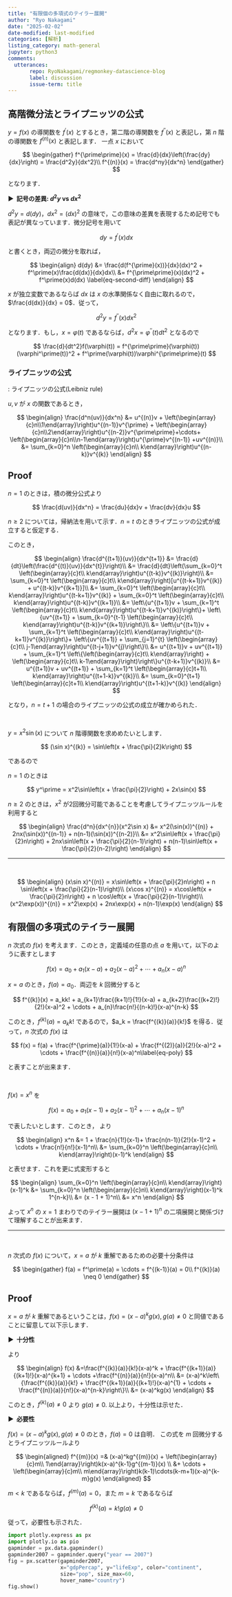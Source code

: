 ```yaml
---
title: "有限個の多項式のテイラー展開"
author: "Ryo Nakagami"
date: "2025-02-02"
date-modified: last-modified
categories: [解析]
listing_category: math-general
jupyter: python3
comments:
  utterances:
       repo: RyoNakagami/regmonkey-datascience-blog
       label: discussion
       issue-term: title
---
```


## 高階微分法とライプニッツの公式

$y = f(x)$ の導関数を $f^\prime(x)$ とするとき，第二階の導関数を $f^{\prime\prime}(x)$ と表記し，第 $n$ 階の導関数を $f^{(n)}(x)$ と表記します．
一点 $x$ において

$$
\begin{gather}
f^{\prime\prime}(x) = \frac{d}{dx}\left(\frac{dy}{dx}\right) = \frac{d^2y}{dx^2}\\
f^{(n)}(x) = \frac{d^ny}{dx^n}
\end{gather}
$$

となります．

<strong > &#9654;&nbsp; 記号の差異: $d^2y$ vs $dx^2$</strong>

$d^2y = d(dy)$，$dx^2 = (dx)^2$ の意味で，この意味の差異を表現するため記号でも表記が異なっています．微分記号を用いて

$$
dy = f^\prime(x)dx
$$

と書くとき，両辺の微分を取れば，

$$
\begin{align}
d(dy) &= \frac{d(f^{\prime}(x))}{dx}(dx)^2 + f^\prime(x)\frac{d(dx)}{dx}dx\\
      &= f^{\prime\prime}(x)(dx)^2 + f^\prime(x)d(dx) \label{eq-second-diff}
\end{align}
$$

$x$ が独立変数であるならば $dx$ は $x$ の水準関係なく自由に取れるので，$\frac{d(dx)}{dx} = 0$．従って，

$$
d^2y = f^{\prime\prime}(x)dx^2
$$

となります．もし，$x = \varphi(t)$ であるならば，$d^2x = \varphi^{\prime\prime}(t)dt^2$ となるので

$$
\frac{d}{dt^2}f(\varphi(t)) = f^{\prime\prime}(\varphi(t))(\varphi^\prime(t))^2 + f^\prime(\varphi(t))\varphi^{\prime\prime}(t)
$$

### ライプニッツの公式

<div class="blog-custom-border" style="margin-top: 1rem; margin-bottom: 1rem;">
::: {#thm- .custom_problem }
: ライプニッツの公式(Leibniz rule)
<br>

$u, v$ が $x$ の関数であるとき，

$$
\begin{align}
\frac{d^n(uv)}{dx^n} 
    &= u^{(n)}v + \left(\begin{array}{c}n\\1\end{array}\right)u^{(n-1)}v^{\prime} + \left(\begin{array}{c}n\\2\end{array}\right)u^{(n-2)}v^{\prime\prime}+\cdots+ \left(\begin{array}{c}n\\n-1\end{array}\right)u^{\prime}v^{(n-1)} +uv^{(n)}\\
    &= \sum_{k=0}^n \left(\begin{array}{c}n\\ k\end{array}\right)u^{(n-k)}v^{(k)}
\end{align}
$$

:::

</div>

<!--::: {.callout-note collapse="true" icon=false}-->
::: {.callout-note collapse="false" icon=false}
## Proof

$n=1$ のときは，積の微分公式より

$$
\frac{d(uv)}{dx^n} = \frac{du}{dx}v + \frac{dv}{dx}u
$$

$n\geq 2$ については，帰納法を用いて示す．$n=t$ のときライプニッツの公式が成立すると仮定する．

このとき，

$$
\begin{align}
\frac{d^{(t+1)}(uv)}{dx^{t+1}}
    &= \frac{d}{dt}\left(\frac{d^{(t)}(uv)}{dx^{t}}\right)\\
    &= \frac{d}{dt}\left(\sum_{k=0}^t \left(\begin{array}{c}t\\ k\end{array}\right)u^{(t-k)}v^{(k)}\right)\\
    &= \sum_{k=0}^t \left(\begin{array}{c}t\\ k\end{array}\right)[u^{(t-k+1)}v^{(k)} + u^{(t-k)}v^{(k+1)}]\\
    &= \sum_{k=0}^t \left(\begin{array}{c}t\\ k\end{array}\right)u^{(t-k+1)}v^{(k)} + \sum_{k=0}^t \left(\begin{array}{c}t\\ k\end{array}\right)u^{(t-k)}v^{(k+1)}\\
    &= \left\{u^{(t+1)}v + \sum_{k=1}^t \left(\begin{array}{c}t\\ k\end{array}\right)u^{(t-k+1)}v^{(k)}\right\}+ \left\{uv^{(t+1)} + \sum_{k=0}^{t-1} \left(\begin{array}{c}t\\ k\end{array}\right)u^{(t-k)}v^{(k+1)}\right\}\\
    &= \left\{u^{(t+1)}v + \sum_{k=1}^t \left(\begin{array}{c}t\\ k\end{array}\right)u^{(t-k+1)}v^{(k)}\right\}+ \left\{uv^{(t+1)} + \sum_{j=1}^{t} \left(\begin{array}{c}t\\ j-1\end{array}\right)u^{(t-j+1)}v^{j}\right\}\\
    &= u^{(t+1)}v + uv^{(t+1)} + \sum_{k=1}^t \left\{\left(\begin{array}{c}t\\ k\end{array}\right) + \left(\begin{array}{c}t\\ k-1\end{array}\right)\right\}u^{(t-k+1)}v^{(k)}\\
    &= u^{(t+1)}v + uv^{(t+1)} + \sum_{k=1}^t \left(\begin{array}{c}t+1\\ k\end{array}\right)u^{(t+1-k)}v^{(k)}\\
    &= \sum_{k=0}^{t+1} \left(\begin{array}{c}t+1\\ k\end{array}\right)u^{(t+1-k)}v^{(k)}
\end{align}
$$

となり，$n = t + 1$ の場合のライプニッツの公式の成立が確かめられた．

:::

::: {#exm- .custom_problem }
<br>

$y = x^2\sin(x)$ について $n$ 階導関数を求めめたいとします．

$$
(\sin x)^{(k)} = \sin\left(x + \frac{\pi}{2}k\right) 
$$

であるので

$n=1$ のときは

$$
y^\prime = x^2\sin\left(x + \frac{\pi}{2}\right) + 2x\sin(x)
$$

$n\geq 2$ のときは，$x^2$ が2回微分可能であることを考慮してライプニッツルールを利用すると

$$
\begin{align}
\frac{d^n}{dx^{n}}(x^2\sin x)
    &= x^2(\sin(x))^{(n)} + 2nx(\sin(x))^{(n-1)} + n(n-1)(\sin(x))^{(n-2)}\\
    &= x^2\sin\left(x + \frac{\pi}{2}n\right) + 2nx\sin\left(x + \frac{\pi}{2}(n-1)\right) + n(n-1)\sin\left(x + \frac{\pi}{2}(n-2)\right)   
\end{align}
$$

:::

---

::: {#exm- .custom_problem }
<br>

$$
\begin{align}
(x\sin x)^{(n)} = x\sin\left(x + \frac{\pi}{2}n\right) + n \sin\left(x + \frac{\pi}{2}(n-1)\right)\\
(x\cos x)^{(n)} = x\cos\left(x + \frac{\pi}{2}n\right) + n \cos\left(x + \frac{\pi}{2}(n-1)\right)\\
(x^2\exp(x))^{(n)} = x^2\exp(x) + 2nx\exp(x) + n(n-1)\exp(x)
\end{align}
$$


:::

## 有限個の多項式のテイラー展開

$n$ 次式の $f(x)$ を考えます．このとき，定義域の任意の点 $a$ を用いて，以下のように表すとします

$$
f(x) = a_0 + a_1(x-a) + a_2(x-a)^2 + \cdots + a_n(x-a)^n
$$

$x = a$ のとき，$f(a) = a_0$．両辺を $k$ 回微分すると

$$
f^{(k)}(x) = a_kk! + a_{k+1}\frac{(k+1)!}{1!}(x-a) + a_{k+2}\frac{(k+2)!}{2!}(x-a)^2 + \cdots + a_{n}\frac{n!}{(n-k)!}(x-a)^{n-k}
$$

このとき，$f^{(k)}(a) = a_kk!$ であるので，$a_k = \frac{f^{(k)}(a)}{k!}$ を得る．従って，$n$ 次式の $f(x)$ は

$$
f(x) = f(a) + \frac{f^{\prime}(a)}{1!}(x-a) + \frac{f^{(2)}(a)}{2!}(x-a)^2 + \cdots + \frac{f^{(n)}(a)}{n!}(x-a)^n\label{eq-poly}
$$

と表すことが出来ます．

::: {#exm- .custom_problem }
<br>

$f(x) = x^n$ を

$$
f(x) = a_0 + a_1(x-1) + a_2(x-1)^2 + \cdots + a_n(x-1)^n
$$

で表したいとします．このとき，\eqref{eq-poly} より

$$
\begin{align}
x^n 
    &= 1 + \frac{n}{1!}(x-1)+ \frac{n(n-1)}{2!}(x-1)^2 + \cdots + \frac{n!}{n!}(x-1)^n\\
    &= \sum_{k=0}^n \left(\begin{array}{c}n\\ k\end{array}\right)(x-1)^k
\end{align}
$$

と表せます．これを更に式変形すると

$$
\begin{align}
\sum_{k=0}^n \left(\begin{array}{c}n\\ k\end{array}\right)(x-1)^k
    &= \sum_{k=0}^n \left(\begin{array}{c}n\\ k\end{array}\right)(x-1)^k 1^{n-k}\\
    &= (x - 1 + 1)^n\\
    &= x^n
\end{align}
$$

よって $x^n$ の $x = 1$ まわりでのテイラー展開は $(x - 1 + 1)^n$ の二項展開と関係づけて理解することが出来ます．

:::
---

<div class="blog-custom-border" style="margin-top: 1rem; margin-bottom: 1rem;">
::: {#thm- .custom_problem }
<br>

$n$ 次式の $f(x)$ について，$x=a$ が $k$ 重解であるための必要十分条件は

$$
\begin{gather}
f(a) = f^\prime(a) = \cdots = f^{(k-1)}(a) = 0\\
f^{(k)}(a) \neq 0
\end{gather}
$$

:::

</div>

<!--::: {.callout-note collapse="true" icon=false}-->
::: {.callout-note collapse="false" icon=false}
## Proof

$x=a$ が $k$ 重解であるということは，$f(x) = (x-a)^kg(x), g(a)\neq 0$ と同値であることに留意して以下示します．

<strong > &#9654;&nbsp; 十分性</strong>

\eqref{eq-poly} より

$$
\begin{align}
f(x) 
    &=\frac{f^{(k)}(a)}{k!}(x-a)^k + \frac{f^{(k+1)}(a)}{(k+1)!}(x-a)^{k+1} + \cdots +\frac{f^{(n)}(a)}{n!}(x-a)^n\\
    &= (x-a)^k\left\{\frac{f^{(k)}(a)}{k!} + \frac{f^{(k+1)}(a)}{(k+1)!}(x-a)^{1} + \cdots + \frac{f^{(n)}(a)}{n!}(x-a)^{n-k}\right\}\\
    &= (x-a)^kg(x)
\end{align}
$$

このとき，$f^{(k)}(a) \neq 0$ より $g(a)\neq 0$. 以上より，十分性は示せた．


<strong > &#9654;&nbsp; 必要性</strong>

$f(x) = (x-a)^kg(x), g(a)\neq 0$ のとき，$f(a) = 0$ は自明． この式を $m$ 回微分するとライプニッツルールより

$$
\begin{aligned}
f^{(m)}(x) =& (x-a)^kg^{(m)}(x) + \left(\begin{array}{c}m\\ 1\end{array}\right)k(x-a)^{k-1}g^{(m-1)}(x) \\
            &+ \cdots + \left(\begin{array}{c}m\\ m\end{array}\right)k(k-1)\cdots(k-m+1)(x-a)^{k-m}g(x)
\end{aligned}
$$

$m < k$ であるならば，$f^{(m)}(a) = 0$，また $m = k$ であるならば

$$
f^{(k)}(a) = k!g(a) \neq 0
$$

従って，必要性も示された．

:::


```python
import plotly.express as px
import plotly.io as pio
gapminder = px.data.gapminder()
gapminder2007 = gapminder.query("year == 2007")
fig = px.scatter(gapminder2007, 
                 x="gdpPercap", y="lifeExp", color="continent", 
                 size="pop", size_max=60,
                 hover_name="country")
fig.show()
```